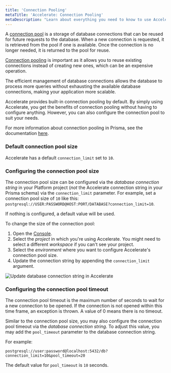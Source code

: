 ```yaml
---
title: 'Connection Pooling'
metaTitle: 'Accelerate: Connection Pooling'
metaDescription: "Learn about everything you need to know to use Accelerate's connection pooling."
---
```


A [connection pool](https://en.wikipedia.org/wiki/Connection_pool#:~:text=In%20software%20engineering%2C%20a%20connection,executing%20commands%20on%20a%20database.) is a storage of database connections that can be reused for future requests to the database. When a new connection is requested, it is retrieved from the pool if one is available. Once the connection is no longer needed, it is returned to the pool for reuse.

[Connection pooling](https://www.prisma.io/dataguide/database-tools/connection-pooling) is important as it allows you to reuse existing connections instead of creating new ones, which can be an expensive operation. 

The efficient management of database connections allows the database to process more queries without exhausting the available database connections, making your application more scalable. 

Accelerate provides built-in connection pooling by default. By simply using Accelerate, you get the benefits of connection pooling without having to configure anything. However, you can also configure the connection pool to suit your needs.

<Admonition>

For more information about connection pooling in Prisma, see the documentation [here](/orm/prisma-client/setup-and-configuration/databases-connections/connection-pool).

</Admonition>

### Default connection pool size

Accelerate has a default `connection_limit` set to `10`.

### Configuring the connection pool size

The connection pool size can be configured via the _database connection string_ in your Platform project (_not_ the Accelerate connection string in your Prisma schema) via the `connection_limit` parameter. For example, set a connection pool size of `10` like this: `postgresql://USER:PASSWORD@HOST:PORT/DATABASE?connection_limit=10`.

If nothing is configured, a default value will be used.

To change the size of the connection pool:
1. Open the [Console](https://console.prisma.io/).
1. Select the _project_ in which you're using Accelerate. You might need to select a different _workspace_ if you can't see your project.
1. Select the _environment_ where you want to configure Accelerate's connection pool size.
1. Update the connection string by appending the `connection_limit` argument. 

![Update database connection string in Accelerate](/img/accelerate/accelerate-update-database-connection-string.png)



### Configuring the connection pool timeout

The connection pool timeout is the maximum number of seconds to wait for a new connection to be opened. If the connection is not opened within this time frame, an exception is thrown. A value of 0 means there is no timeout.

Similar to the connection pool size, you may also configure the connection pool timeout via the _database connection string_. To adjust this value, you may add the `pool_timeout` parameter to the database connection string.

For example:

```env no-copy
postgresql://user:password@localhost:5432/db?connection_limit=10&pool_timeout=20
```

<Admonition type="info">

The default value for `pool_timeout` is `10` seconds.

</Admonition>
